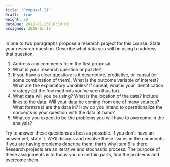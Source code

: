 ```yaml
---
title: "Proposal II"
Draft:  true
weight: 20
dateDue: 2018-01-23T16:30:00
assigned: 2018-01-16
---
```


In one to two paragraphs propose a research project for this course. 
State your research question. 
Describe what data you will be using to address that question.

1. Address any comments from the first proposal.
2. What is your research question or puzzle?
4. If you have a clear question: is it descriptive, predictive, or causal (or some combination of them).
    What is the outcome variable of interest? 
    What are the explanatory variables?
    If causal, what is your identification strategy (of the few methods you've seen thus far).
5. What data will you be using? What is the location of the data? 
Include links to the data. Will your data be coming from one of many sources? What format(s) are the data in? How do you intend to operationalize the concepts in your question with the data at hand?
6. What do you expect to be the problems you will have to overcome in the analysis? 

Try to answer these questions as best as possible. 
If you don’t have an answer yet, state it.
We’ll discuss and resolve these issues in the comments.
If you are having problems describe them; that’s why item 6 is there.
Research projects are an iterative and stochastic process.
The purpose of these assignments is to focus you on certain parts, find the problems and overcome them.
